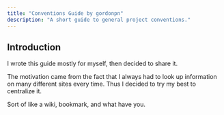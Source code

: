 ```yaml
---
title: "Conventions Guide by gordonpn"
description: "A short guide to general project conventions."
---
```


## Introduction

I wrote this guide mostly for myself, then decided to share it.

The motivation came from the fact that I always had to look up information on many different sites every time. Thus I decided to try my best to centralize it.

Sort of like a wiki, bookmark, and what have you.
